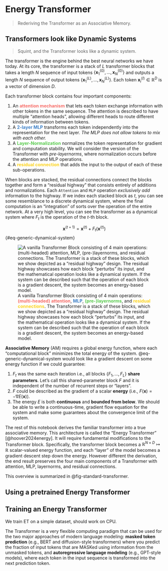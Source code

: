 # Energy Transformer
> Rederiving the Transformer as an Associative Memory.

<style>
    .red { color:rgb(247, 109, 104); }
    .blue { color:rgb(64, 130, 200); }
    .green { color:rgb(89, 203, 78); }
    .yellow { color:rgb(252, 211, 28); }
</style>

## Transformers look like Dynamic Systems
> Squint, and the Transformer looks like a dynamic system. 

The transformer is the engine behind the best neural networks we have today. At its core, the transformer is a stack of $L$ transformer blocks that takes a length $N$ sequence of input tokens $\{\mathbf{x}^{(0)}_1, \ldots, \mathbf{x}^{(0)}_N\}$ and outputs a length $N$ sequence of output tokens $\{\mathbf{x}^{(L)}_1, \ldots, \mathbf{x}^{(L)}_N\}$. Each token $\mathbf{x}^{(l)}_i \in \mathbb{R}^D$ is a vector of dimension $D$. 

Each transformer block contains four important components: 

1. An [**attention mechanism**]{.red} that lets each token exchange information with other tokens in the same sequence. The attention is described to have multiple "attention heads", allowing different heads to route different kinds of information between tokens.
2. A [**2-layer MLP**]{.blue} transforms each token independently into the representation for the next layer. *The MLP does not allow tokens to mix with each other.*
3. A [**Layer-Normalization**]{.green} normalizes the token representation for gradient and computation stability. We will consider the version of the Transformer with *pre-layernorms*, where normalization occurs before the attention and MLP operations.
4. A [**residual connection**]{.yellow} that adds the input to the output of each of these sub-operations. 

When blocks are stacked, the residual connections connect the blocks together and form a "residual highway" that consists entirely of additions and normalizations. Each `Attention` and `MLP` operation *exclusively add* information to the highway. If we index each stacked block as $t$, you can see some resemblance to a discrete dynamical system, where the final computation is an "integration" of sorts over the operation of the entire network. At a very high level, you can see the transformer as a dynamical system where $F_t$ is the operation of the $t$-th block.

$$
\mathbf{x}^{(t+1)} = \mathbf{x}^{(t)} + F_t(\mathbf{x}^{(t)})
$${#eq-generic-dynamical-system}

![A vanilla Transformer Block consisting of 4 main operations: [**(multi-headed) attention**]{.red}, [**MLP**]{.blue}, [**(pre-)layernorms**]{.green}, and [**residual connections**]{.yellow}. The Transformer is a stack of these blocks, which we show depicted as a "residual highway" design. The residual highway showcases how each block "perturbs" its input, and the mathematical operation looks like a dynamical system. If the system can be described such that the operation of each block is a gradient descent, the system becomes an energy-based model.](./figs/standard-transformer.png){#fig-standard-transformer}


**Associative Memory** (AM) requires a global energy function, where each "computational block" minimizes the total energy of the system. @eq-generic-dynamical-system would look like a gradient descent on some energy function if we could guarantee:

1. $F_t$ was the same each iteration i.e., all blocks $\{F_1, \ldots, F_L\}$ **share parameters**. Let's call this shared-parameter block $F$ and it is independent of the number of recurrent steps or "layers".
2. $F$ could be described as the gradient of a scalar **energy** (i.e., $F(\mathbf{x}) = -\nabla E(\mathbf{x})$).
3. The energy $E$ is both **continuous** and **bounded from below**. We should be able to write a continuous-time, gradient flow equation for the system and make some guarantees about the convergence limit of the system.

The rest of this notebook derives the familiar transformer into a true associative memory. This architecture is called the "Energy Transformer" [@hoover2024energy]. It will require fundamental modifications to the Transformer block. Specifically, the transformer block becomes a $\mathbb{R}^{N \times D} \mapsto \mathbb{R}$ scalar-valued energy function, and each "layer" of the model becomes a gradient descent step down the energy. However different the derivation, the end result preserves the four main components of a Transformer with attention, MLP, layernorms, and residual connections.

This overview is summarized in @fig-standard-transformer.

## Using a pretrained Energy Transformer

## Training an Energy Transformer

We train ET on a simple dataset, should work on CPU.




The Transformer is a very flexible computing paradigm that can be used for the two major approaches of modern language modeling: **masked token prediction** (e.g., BERT and diffusion-style transformers) where you predict the fraction of input tokens that are MASKed using information from the unmasked tokens, and **autoregressive language modeling** (e.g., GPT-style models), where each token in the input sequence is transformed into the next prediction token.
